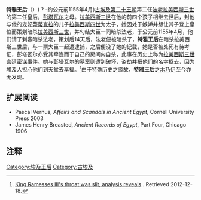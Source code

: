 {{Infobox monarch
| name               = 特雅
| title              = 古埃及王后
| image= Queen-prehirwenemef.jpg
| caption            = 
| full name          = 特雅
| death_date       = 约公元前1155年4月
| spouse             = 拉美西斯三世
| issue              = [[彭塔瓦尔|彭塔瓦尔]]
| dynasty            = [[埃及第二十王朝|埃及第二十王朝]]
| religion           = [[古埃及宗教|古埃及宗教]]
}}
{{Hiero|特雅|<hiero>U33-i-i-Z4-B1</hiero>|align=left|era=nk}}
'''特雅王后'''（{{lang-en|Tiye (20th dynasty)}}）( ? -约公元前1155年4月)[[古埃及|古埃及]][[第二十王朝|第二十王朝]]第二任[[法老|法老]][[拉美西斯三世|拉美西斯三世]]的第二任皇后，[[彭塔瓦尔|彭塔瓦尔]]之母。[[拉美西斯三世|拉美西斯三世]]在他的前四个孩子相继去世后，封他与他的宠妃[[蒂蒂克拉|蒂蒂克拉]]的儿子[[拉美西斯四世|拉美西斯四世]]为太子，她因处于嫉妒并想让其子登上皇位而策划暗杀[[拉美西斯三世|拉美西斯三世]]，并勾结大臣一同暗杀法老，于公元前1155年4月，他们请了刺客暗杀法老，策划后14天后，法老便被暗杀了，'''特雅王后'''在暗杀拉美西斯三世后，与一票大臣一起遭逮捕，之后便没了她的记载，她是否被处死有待考证，彭塔瓦尔亦受其牵连而于自己的房间内自杀，此事在历史上称为[[拉美西斯三世宫廷密谋事件|拉美西斯三世宫廷密谋事件]]。她与[[彭塔瓦尔|彭塔瓦尔]]的墓室则遭到破坏，盗劫并把他们的名字抠去，因为埃及人担心他们到天堂去享福。<ref name="BBC">[http://www.bbc.co.uk/news/health-20755264 King Ramesses III's throat was slit, analysis reveals] {{Wayback|url=http://www.bbc.co.uk/news/health-20755264 |date=20180429101415 }}. Retrieved 2012-12-18.</ref>由于特殊历史之缘故，'''特雅王后'''之[[木乃伊|木乃伊]]至今亦无发现。

==扩展阅读==
* Pascal Vernus, ''Affairs and Scandals in Ancient Egypt'', Cornell University Press 2003
* James Henry Breasted, ''Ancient Records of Egypt'', Part Four, Chicago 1906

==注释==
{{reflist}}

[[Category:埃及王后|Category:埃及王后]]
[[Category:古埃及|Category:古埃及]]